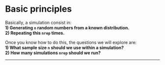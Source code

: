 # Basic principles

Basically, a simulation consist in:  
**1) Generating `n` random numbers from a known distribution.**    
**2) Repeating this `nrep` times.**  

Once you know how to do this, the questions we will explore are:   
**1) What sample size `n` should we use within a simulation?**  
**2) How many simulations `nrep` should we run?**  

 ***

